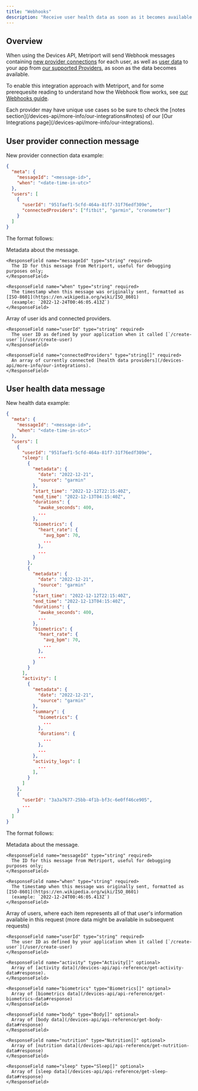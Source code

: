 ```yaml
---
title: "Webhooks"
description: "Receive user health data as soon as it becomes available."
---
```


## Overview

When using the Devices API, Metriport will send Webhook messages containing [new provider connections](#user-provider-connection-message) for each user, as well as [user data](#user-health-data-message) to your app from [our supported Providers](/devices-api/more-info/our-integrations), as soon as the data becomes available.

To enable this integration approach with Metriport, and for some prerequesite reading to understand
how the Webhook flow works, see [our Webhooks guide](/home/api-info/webhooks).

<Info>
  Each provider may have unique use cases so be sure to check the [notes
  section](/devices-api/more-info/our-integrations#notes) of our [Our Integrations
  page](/devices-api/more-info/our-integrations).
</Info>

## User provider connection message

New provider connection data example:

```json
{
  "meta": {
    "messageId": "<message-id>",
    "when": "<date-time-in-utc>"
  },
  "users": [
    {
      "userId": "951faef1-5cfd-464a-81f7-31f76edf309e",
      "connectedProviders": ["fitbit", "garmin", "cronometer"]
    }
  ]
}
```

The format follows:

<ResponseField name="meta" type="string[]" required>
  Metadata about the message.
  <Expandable title="meta properties">

    <ResponseField name="messageId" type="string" required>
      The ID for this message from Metriport, useful for debugging purposes only;
    </ResponseField>

    <ResponseField name="when" type="string" required>
      The timestamp when this message was originally sent, formatted as [ISO-8601](https://en.wikipedia.org/wiki/ISO_8601)
      (example: `2022-12-24T00:46:05.413Z`)
    </ResponseField>

  </Expandable>
</ResponseField>

<ResponseField name="users" required>
  Array of user ids and connected providers.
  
  <Expandable title="Users properties">

    <ResponseField name="userId" type="string" required>
      The user ID as defined by your application when it called [`/create-user`](/user/create-user)
    </ResponseField>

    <ResponseField name="connectedProviders" type="string[]" required>
      An array of currently connected [health data providers](/devices-api/more-info/our-integrations).
    </ResponseField>

  </Expandable>
</ResponseField>

## User health data message

New health data example:

```json
{
  "meta": {
    "messageId": "<message-id>",
    "when": "<date-time-in-utc>"
  },
  "users": [
    {
      "userId": "951faef1-5cfd-464a-81f7-31f76edf309e",
      "sleep": [
        {
          "metadata": {
            "date": "2022-12-21",
            "source": "garmin"
          },
          "start_time": "2022-12-12T22:15:40Z",
          "end_time": "2022-12-13T04:15:40Z",
          "durations": {
            "awake_seconds": 400,
            ...
          },
          "biometrics": {
            "heart_rate": {
              "avg_bpm": 70,
              ...
            },
            ...
          }
        },
        {
          "metadata": {
            "date": "2022-12-21",
            "source": "garmin"
          },
          "start_time": "2022-12-12T22:15:40Z",
          "end_time": "2022-12-13T04:15:40Z",
          "durations": {
            "awake_seconds": 400,
            ...
          },
          "biometrics": {
            "heart_rate": {
              "avg_bpm": 70,
              ...
            },
            ...
          }
        }
      ],
      "activity": [
        {
          "metadata": {
            "date": "2022-12-21",
            "source": "garmin"
          },
          "summary": {
            "biometrics": {
              ...
            },
            "durations": {
              ...
            },
            ...
          },
          "activity_logs": [
            ...
          ],
        }
      ]
    },
    {
      "userId": "3a3a7677-25bb-4f1b-bf3c-6e0ff46ce905",
      ...
    }
  ]
}
```

The format follows:

<ResponseField name="meta" type="string[]" required>
  Metadata about the message.
  <Expandable title="meta properties">

    <ResponseField name="messageId" type="string" required>
      The ID for this message from Metriport, useful for debugging purposes only;
    </ResponseField>

    <ResponseField name="when" type="string" required>
      The timestamp when this message was originally sent, formatted as [ISO-8601](https://en.wikipedia.org/wiki/ISO_8601)
      (example: `2022-12-24T00:46:05.413Z`)
    </ResponseField>

  </Expandable>
</ResponseField>

<ResponseField name="users" required>
  Array of users, where each item represents all of that user's information available in this request (more data might be available in subsequent requests)
  
  <Expandable title="Users properties">

    <ResponseField name="userId" type="string" required>
      The user ID as defined by your application when it called [`/create-user`](/user/create-user)
    </ResponseField>

    <ResponseField name="activity" type="Activity[]" optional>
      Array of [activity data](/devices-api/api-reference/get-activity-data#response).
    </ResponseField>

    <ResponseField name="biometrics" type="Biometrics[]" optional>
      Array of [biometrics data](/devices-api/api-reference/get-biometrics-data#response)
    </ResponseField>

    <ResponseField name="body" type="Body[]" optional>
      Array of [body data](/devices-api/api-reference/get-body-data#response)
    </ResponseField>

    <ResponseField name="nutrition" type="Nutrition[]" optional>
      Array of [nutrition data](/devices-api/api-reference/get-nutrition-data#response)
    </ResponseField>

    <ResponseField name="sleep" type="Sleep[]" optional>
      Array of [sleep data](/devices-api/api-reference/get-sleep-data#response)
    </ResponseField>

  </Expandable>
</ResponseField>
